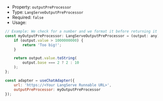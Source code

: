 * Property: `outputPreProcessor`
* Type: `LangServeOutputPreProcessor`
* Required: `false`
* Usage:

```js
// Example: We check for a number and we format it before returning it to the user a string
const myOutputPreProcessor: LangServeOutputPreProcessor = (output: any) => {
    if (output.value > 1000000000) {
        return 'Too big!';
    }

    return output.value.toString(
        output.base === 2 ? 2 : 10
    );
};

const adapter = useChatAdapter({
    url: 'https://<Your LangServe Runnable URL>',
    outputPreProcessor: myOutputPreProcessor
});
```
